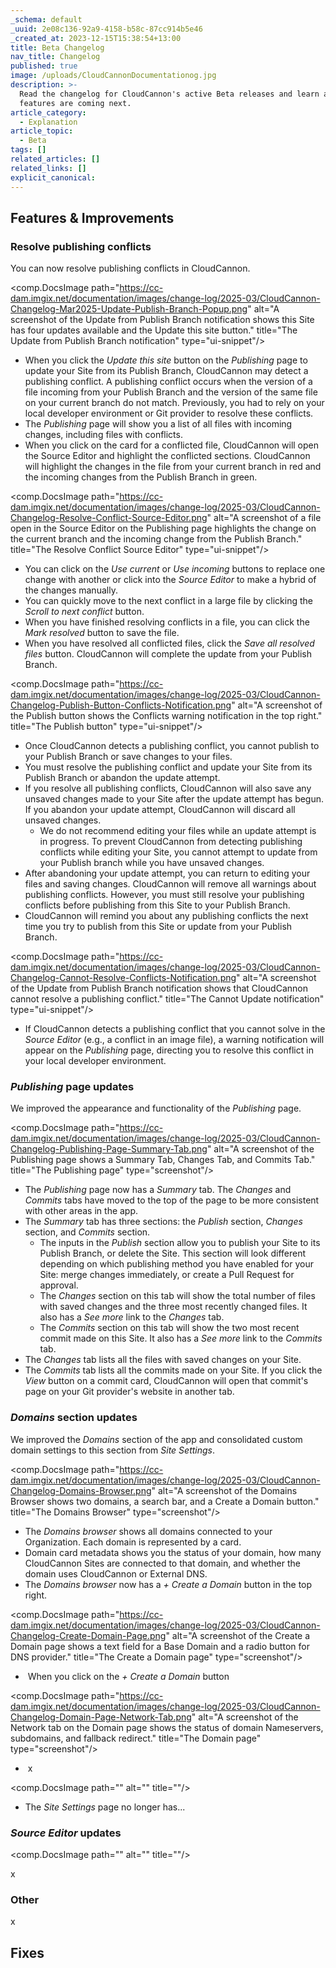 ```yaml
---
_schema: default
_uuid: 2e08c136-92a9-4158-b58c-87cc914b5e46
_created_at: 2023-12-15T15:38:54+13:00
title: Beta Changelog
nav_title: Changelog
published: true
image: /uploads/CloudCannonDocumentationog.jpg
description: >-
  Read the changelog for CloudCannon's active Beta releases and learn about what
  features are coming next.
article_category:
  - Explanation
article_topic:
  - Beta
tags: []
related_articles: []
related_links: []
explicit_canonical:
---
```

## Features & Improvements

### Resolve publishing conflicts

You can now resolve publishing conflicts in CloudCannon.

<comp.DocsImage path="https://cc-dam.imgix.net/documentation/images/change-log/2025-03/CloudCannon-Changelog-Mar2025-Update-Publish-Branch-Popup.png" alt="A screenshot of the Update from Publish Branch notification shows this Site has four updates available and the Update this site button." title="The Update from Publish Branch notification" type="ui-snippet"/>

* When you click the *Update this site* button on the *Publishing* page to update your Site from its Publish Branch, CloudCannon may detect a publishing conflict. A publishing conflict occurs when the version of a file incoming from your Publish Branch and the version of the same file on your current branch do not match. Previously, you had to rely on your local developer environment or Git provider to resolve these conflicts.
* The *Publishing* page will show you a list of all files with incoming changes, including files with conflicts.
* When you click on the card for a conflicted file, CloudCannon will open the Source Editor and highlight the conflicted sections. CloudCannon will highlight the changes in the file from your current branch in red and the incoming changes from the Publish Branch in green.

<comp.DocsImage path="https://cc-dam.imgix.net/documentation/images/change-log/2025-03/CloudCannon-Changelog-Resolve-Conflict-Source-Editor.png" alt="A screenshot of a file open in the Source Editor on the Publishing page highlights the change on the current branch and the incoming change from the Publish Branch." title="The Resolve Conflict Source Editor" type="ui-snippet"/>

* You can click on the *Use current* or *Use incoming* buttons to replace one change with another or click into the *Source Editor* to make a hybrid of the changes manually.
* You can quickly move to the next conflict in a large file by clicking the *Scroll to next conflict* button.
* When you have finished resolving conflicts in a file, you can click the *Mark resolved* button to save the file.
* When you have resolved all conflicted files, click the *Save all resolved files* button. CloudCannon will complete the update from your Publish Branch.

<comp.DocsImage path="https://cc-dam.imgix.net/documentation/images/change-log/2025-03/CloudCannon-Changelog-Publish-Button-Conflicts-Notification.png" alt="A screenshot of the Publish button shows the Conflicts warning notification in the top right." title="The Publish button" type="ui-snippet"/>

* Once CloudCannon detects a publishing conflict, you cannot publish to your Publish Branch or save changes to your files.
* You must resolve the publishing conflict and update your Site from its Publish Branch or abandon the update attempt.
* If you resolve all publishing conflicts, CloudCannon will also save any unsaved changes made to your Site after the update attempt has begun. If you abandon your update attempt, CloudCannon will discard all unsaved changes.
  * We do not recommend editing your files while an update attempt is in progress. To prevent CloudCannon from detecting publishing conflicts while editing your Site, you cannot attempt to update from your Publish branch while you have unsaved changes.
* After abandoning your update attempt, you can return to editing your files and saving changes. CloudCannon will remove all warnings about publishing conflicts. However, you must still resolve your publishing conflicts before publishing from this Site to your Publish Branch.
* CloudCannon will remind you about any publishing conflicts the next time you try to publish from this Site or update from your Publish Branch.

<comp.DocsImage path="https://cc-dam.imgix.net/documentation/images/change-log/2025-03/CloudCannon-Changelog-Cannot-Resolve-Conflicts-Notification.png" alt="A screenshot of the Update from Publish Branch notification shows that CloudCannon cannot resolve a publishing conflict." title="The Cannot Update notification" type="ui-snippet"/>

* If CloudCannon detects a publishing conflict that you cannot solve in the *Source Editor* (e.g., a conflict in an image file), a warning notification will appear on the *Publishing* page, directing you to resolve this conflict in your local developer environment.

### *Publishing* page updates

We improved the appearance and functionality of the *Publishing* page.

<comp.DocsImage path="https://cc-dam.imgix.net/documentation/images/change-log/2025-03/CloudCannon-Changelog-Publishing-Page-Summary-Tab.png" alt="A screenshot of the Publishing page shows a Summary Tab, Changes Tab, and Commits Tab." title="The Publishing page" type="screenshot"/>

* The *Publishing* page now has a *Summary* tab. The *Changes* and *Commits* tabs have moved to the top of the page to be more consistent with other areas in the app.
* The *Summary* tab has three sections: the *Publish* section, *Changes* section, and *Commits* section.
  * The inputs in the *Publish* section allow you to publish your Site to its Publish Branch, or delete the Site. This section will look different depending on which publishing method you have enabled for your Site: merge changes immediately, or create a Pull Request for approval.
  * The *Changes* section on this tab will show the total number of files with saved changes and the three most recently changed files. It also has a *See more* link to the *Changes* tab.
  * The *Commits* section on this tab will show the two most recent commit made on this Site. It also has a *See more* link to the *Commits* tab.
* The *Changes* tab lists all the files with saved changes on your Site.
* The *Commits* tab lists all the commits made on your Site. If you click the *View* button on a commit card, CloudCannon will open that commit's page on your Git provider's website in another tab.

### *Domains* section updates

We improved the *Domains* section of the app and consolidated custom domain settings to this section from *Site Settings*.

<comp.DocsImage path="https://cc-dam.imgix.net/documentation/images/change-log/2025-03/CloudCannon-Changelog-Domains-Browser.png" alt="A screenshot of the Domains Browser shows two domains, a search bar, and a Create a Domain button." title="The Domains Browser" type="screenshot"/>

* The *Domains browser* shows all domains connected to your Organization. Each domain is represented by a card.
* Domain card metadata shows you the status of your domain, how many CloudCannon Sites are connected to that domain, and whether the domain uses CloudCannon or External DNS.
* The *Domains browser* now has a *\+* *Create a Domain* button in the top right.

<comp.DocsImage path="https://cc-dam.imgix.net/documentation/images/change-log/2025-03/CloudCannon-Changelog-Create-Domain-Page.png" alt="A screenshot of the Create a Domain page shows a text field for a Base Domain and a radio button for DNS provider." title="The Create a Domain page" type="screenshot"/>

* &nbsp;When you click on the *\+* *Create a Domain* button

<comp.DocsImage path="https://cc-dam.imgix.net/documentation/images/change-log/2025-03/CloudCannon-Changelog-Domain-Page-Network-Tab.png" alt="A screenshot of the Network tab on the Domain page shows the status of domain Nameservers, subdomains, and fallback redirect." title="The Domain page" type="screenshot"/>

* &nbsp;x

<comp.DocsImage path="" alt="" title=""/>

* The *Site Settings* page no longer has...

### *Source Editor* updates

<comp.DocsImage path="" alt="" title=""/>

x

### Other

x

## Fixes